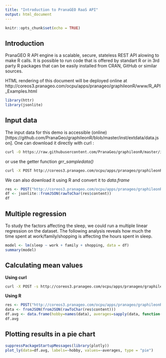 ```yaml
---
title: "Introduction to PranaGEO RaaS API"
output: html_document
---
```


```r
knitr::opts_chunk$set(echo = TRUE)
```

## Introduction
PranaGEO R API engine is a scalable, secure, stateless REST API alowing to make R calls. It is possible to run code that is offered by standart R or in 3rd party R packages that can be easily installed from CRAN, GitHub or similar sources. 

HTML rendering of this document will be deployed online at http://coreos3.pranageo.com/ocpu/apps/pranageo/graphileonR/www/R_API_Examples.html

```r
library(httr)
library(jsonlite)
```

## Input data
The input data for this demo is accessible (online)[https://github.com/PranaGeo/graphileonR/blob/master/inst/extdata/data.json]. One can download it directly with curl :

```bash
curl -O https://raw.githubusercontent.com/PranaGeo/graphileonR/master/inst/extdata/data.json
```

or use the getter function *grr_sampledata()*

```bash
curl -X POST http://coreos3.pranageo.com/ocpu/apps/pranageo/graphileonR/R/grr_sampledata/print
```

We can also download it using R and convert it to *data.frame*
```r
res <- POST("http://coreos3.pranageo.com/ocpu/apps/pranageo/graphileonR/R/grr_sampledata/print")
df <- jsonlite::fromJSON(rawToChar(res$content))
df
```
## Multiple regression
To study the factors affecting the sleep, we could run a multiple linear regression on the dataset. The following analysis reveals how much the time spent at work/family/shopping is affecting the hours spent in sleep.
```r
model <- lm(sleep ~ work + family + shopping, data = df)
summary(model)
```


## Calculating mean values
**Using curl**
```bash
curl -X POST -s http://coreos3.pranageo.com/ocpu/apps/pranageo/graphileonR/R/grr_meananalysis/print -F sampledata=@"data.json"
```
**Using R**
```R
res <- POST("http://coreos3.pranageo.com/ocpu/apps/pranageo/graphileonR/R/grr_meananalysis/json", body = list(sampledata=upload_file("../extdata/data.json")))
data <- fromJSON(fromJSON(rawToChar(res$content)))
df.avg <- data.frame(hobby=names(data), averages=sapply(data, function(x)x))
df.avg
```

## Plotting results in a pie chart
```r
suppressPackageStartupMessages(library(plotly))
plot_ly(data=df.avg, labels=~hobby, values=~averages, type = "pie")
```

